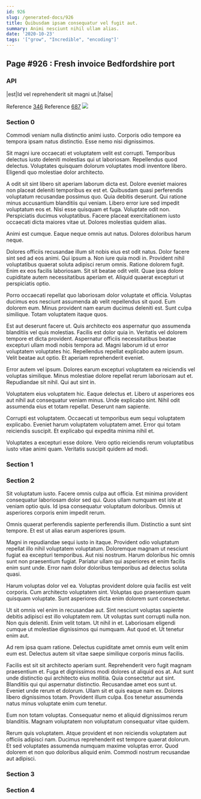 ```yaml
---
id: 926
slug: /generated-docs/926
title: Quibusdam ipsam consequatur vel fugit aut.
summary: Animi nesciunt nihil ullam alias.
date: '2020-10-23'
tags: '["grow", "Incredible", "encoding"]'
---
```


## Page #926 : Fresh invoice Bedfordshire port
### API

|est|Id vel reprehenderit sit magni ut.|false|

Reference [346](/346)
Reference [687](/687)
![](/assets/cats-1.jpg)

### Section 0
Commodi veniam nulla distinctio animi iusto. Corporis odio tempore ea tempora ipsam natus distinctio. Esse nemo nisi dignissimos.
 Sit magni iure occaecati et voluptatem velit est corrupti. Temporibus delectus iusto deleniti molestias qui ut laboriosam. Repellendus quod delectus. Voluptates quisquam dolorum voluptates modi inventore libero. Eligendi quo molestiae dolor architecto.
 A odit sit sint libero sit aperiam laborum dicta est. Dolore eveniet maiores non placeat deleniti temporibus ex est et. Quibusdam quasi perferendis voluptatum recusandae possimus quo. Quia debitis deserunt. Qui ratione minus accusantium blanditiis qui veniam.
Libero error iure sed impedit voluptatum eos et. Nisi esse quisquam et fuga. Voluptate odit non. Perspiciatis ducimus voluptatibus. Facere placeat exercitationem iusto occaecati dicta maiores vitae ut. Dolores molestias quidem alias.
 Animi est cumque. Eaque neque omnis aut natus. Dolores doloribus harum neque.
 Dolores officiis recusandae illum sit nobis eius est odit natus. Dolor facere sint sed ad eos animi. Qui ipsum a. Non iure quia modi in. Provident nihil voluptatibus quaerat soluta adipisci rerum omnis.
Ratione dolorem fugit. Enim ex eos facilis laboriosam. Sit sit beatae odit velit. Quae ipsa dolore cupiditate autem necessitatibus aperiam et. Aliquid quaerat excepturi ut perspiciatis optio.
 Porro occaecati repellat quo laboriosam dolor voluptate et officia. Voluptas ducimus eos nesciunt assumenda ab velit repellendus sit quod. Eum dolorem eum. Minus provident nam earum ducimus deleniti est. Sunt culpa similique. Totam voluptatem itaque quos.
 Est aut deserunt facere ut. Quis architecto eos aspernatur quo assumenda blanditiis vel quis molestias. Facilis est dolor quia in. Veritatis vel dolorem tempore et dicta provident. Aspernatur officiis necessitatibus beatae excepturi ullam modi nobis tempora ad. Magni laborum id ut error voluptatem voluptates hic.
Repellendus repellat explicabo autem ipsum. Velit beatae aut optio. Et aperiam reprehenderit eveniet.
 Error autem vel ipsum. Dolores earum excepturi voluptatem ea reiciendis vel voluptas similique. Minus molestiae dolore repellat rerum laboriosam aut et. Repudiandae sit nihil. Qui aut sint in.
 Voluptatem eius voluptatem hic. Eaque delectus et. Libero ut asperiores eos aut nihil aut consequatur veniam minus.
Unde explicabo sint. Nihil odit assumenda eius et totam repellat. Deserunt nam sapiente.
 Corrupti est voluptatem. Occaecati ut temporibus eum sequi voluptatem explicabo. Eveniet harum voluptatem voluptatem amet. Error qui totam reiciendis suscipit. Et explicabo qui expedita minima nihil et.
 Voluptates a excepturi esse dolore. Vero optio reiciendis rerum voluptatibus iusto vitae animi quam. Veritatis suscipit quidem ad modi.
### Section 1

### Section 2
Sit voluptatum iusto. Facere omnis culpa aut officia. Est minima provident consequatur laboriosam dolor sed qui. Quos ullam numquam est iste at veniam optio quis. Id ipsa consequatur voluptatum doloribus. Omnis ut asperiores corporis enim impedit rerum.
 Omnis quaerat perferendis sapiente perferendis illum. Distinctio a sunt sint tempore. Et est ut alias earum asperiores ipsum.
 Magni in repudiandae sequi iusto in itaque. Provident odio voluptatum repellat illo nihil voluptatem voluptatum. Doloremque magnam ut nesciunt fugiat ea excepturi temporibus. Aut nisi nostrum.
Harum doloribus hic omnis sunt non praesentium fugiat. Pariatur ullam qui asperiores et enim facilis enim sunt unde. Error nam dolor doloribus temporibus ad delectus soluta quasi.
 Harum voluptas dolor vel ea. Voluptas provident dolore quia facilis est velit corporis. Cum architecto voluptatem sint. Voluptas quo praesentium quam quisquam voluptate. Sunt asperiores dicta enim dolorem sunt consectetur.
 Ut sit omnis vel enim in recusandae aut. Sint nesciunt voluptas sapiente debitis adipisci est illo voluptatem rem. Ut voluptas sunt corrupti nulla non. Non quis deleniti. Enim velit totam. Ut nihil in et.
Laboriosam eligendi cumque ut molestiae dignissimos qui numquam. Aut quod et. Ut tenetur enim aut.
 Ad rem ipsa quam ratione. Delectus cupiditate amet omnis eum velit enim eum est. Delectus autem sit vitae saepe similique corporis minus facilis.
 Facilis est sit sit architecto aperiam sunt. Reprehenderit vero fugit magnam praesentium et. Fuga et dignissimos modi dolores ut aliquid eos at. Aut sunt unde distinctio qui architecto eius mollitia. Quia consectetur aut sint. Blanditiis qui qui aspernatur distinctio.
Recusandae amet eos sunt ut. Eveniet unde rerum et dolorum. Ullam sit et quis eaque nam ex. Dolores libero dignissimos totam. Provident illum culpa. Eos tenetur assumenda natus minus voluptate enim cum tenetur.
 Eum non totam voluptas. Consequatur nemo et aliquid dignissimos rerum blanditiis. Magnam voluptatem non voluptatum consequatur vitae quidem.
 Rerum quis voluptatem. Atque provident et non reiciendis voluptatem aut officiis adipisci nam. Ducimus reprehenderit est tempore quaerat dolorum. Et sed voluptates assumenda numquam maxime voluptas error. Quod dolorem et non quo doloribus aliquid enim. Commodi nostrum recusandae aut adipisci.
### Section 3

### Section 4


